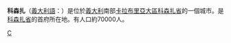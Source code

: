 {{Infobox CityIT |
  img_coa           =|
  official_name              = 科森扎<br />Comune di Cosenza|
  mapx=39.28|mapy= 16.2|
  name=科森扎|
  region            = [[卡拉布里亞|卡拉布里亞]] |
  province          = [[科森扎省|科森扎省]] |
  elevation_m          = 238|
  area_total_km2   = 37|
  population_as_of  = |
  population_total = 71,680|
  population_density_km2 = 1937|
  timezone          = [[欧洲中部时间|CET]]、[[UTC|UTC]]+1 |
  coordinates       = {{coord|39|18|N|16|15|E}}|
    telephone         = 0984|
  postalcode        = 87100|
  gentilic          = |
    website           = [http://www.comune.cosenza.it/] |
}}
'''科森扎'''（[[義大利語|義大利語]]：'''{{lang|it| Cosenza }}'''）是位於[[義大利|義大利]]南部[[卡拉布里亞大區|卡拉布里亞大區]][[科森扎省|科森扎省]]的一個城市。是[[科森扎省|科森扎省]]的首府所在地。有人口約70000人。
{{Italy-geo-stub}}
{{科森扎省市鎮}}

{{Authority control}}
[[Category:科森扎省市镇|C]]